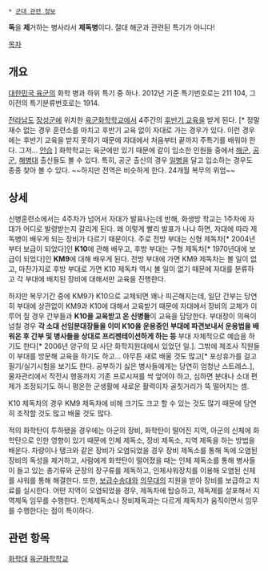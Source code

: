  * [[군대 관련 정보]]

'''독'''을 '''제'''거하는 병사라서 '''제독병'''이다. 절대 해군과 관련된 특기가 아니다!

[[목차]]

== 개요 ==

[[대한민국 육군]]의 화학 병과 하위 특기 중 하나. 2012년 기준 특기번호로는 211 104, 그 이전의 특기분류번호로는 1914.

[[전라남도]] [[장성군]]에 위치한 [[육군화학학교]]에서 4주간의 [[후반기 교육]]을 받게 된다. [* 정말 재수 없는 경우 훈련소를 마치고 후반기 교육 없이 자대로 가는 경우가 있다. 이런 경우에는 후반기 교육을 받지 못하기 때문에 자대에서 처음부터 끝까지 주특기를 배워야 한다. 그저... [[안습]] ] 화학학교는 육군에만 있기 때문에 같이 입소한 인원들 중에서 [[해군]], [[공군]], [[해병대]] 출신들도 볼 수 있다. 특히, 공군 출신의 경우 [[일병]]을 달고 입소하는 경우도 종종 찾아 볼 수 있다. ~~하지만 전역은 비슷하게 한다. 24개월 복무의 위엄~~ 

== 상세 ==
신병훈련소에서는 4주차가 넘어서 자대가 발표나는데 반해, 화생방 학교는 1주차에 자대가 어디로 발령받는지 갈리게 된다. 왜 이렇게 빨리 발표가 나냐 하면, 자대에 따라 제독병이 배우게 되는 장비가 다르기 때문이다. 주로 전방 부대는 신형 제독차[* 2004년부터 보급이 되었다]인 '''K10'''에 관해 배우고, 후방 부대는 구형 제독차[* 1970년대에 보급이 되었다]인 '''KM9'''에 대해 배우게 된다. 전방 부대에 가면 KM9 제독차는 볼 일이 없고, 마찬가지로 후방 부대로 가면 K10 제독차 역시 볼 일이 없기 때문에 자대를 분류하고 각 부대에 배치된 장비에 대해서만 교육을 진행한다. 

하지만 복무기간 중에 KM9가 K10으로 교체되면 꽤나 피곤해지는데, 일단 간부는 당연히 부대에 상관없이 KM9과 K10에 대해서 교육받기 때문에 자대에서 장비의 교체가 이루어 질 경우 간부들과 '''K10을 교육받고 온 신병들'''이 교육을 담당한다. 부대장이 의욕이 넘칠 경우 '''각 소대 선임분대장들을 이미 K10을 운용중인 부대에 파견보내서 운용법을 배워온 후 간부 및 병사들을 상대로 프리젠테이션하게 하는 등''' 부대 자체적으로 예습을 하기도 한다[* 2006년 양구의 모 사단 화학지원대에서 있었던 일.]. 그밖에 제조사 직원들이 부대를 방문해 교육을 하기도 하고... 아무튼 새로 배울 것도 많고[* 포상휴가를 걸고 필기/실기시험을 보기도 한다. 공부하기 싫은 병사들에게는 당연히 엄청난 스트레스.], 물자관리에서 작전시 행동까지 기존 프로시져를 싹 엎어야 하고, 심하면 분대나 소대 편제가 조정되기도 하니 평온한 군생활에 새로운 활력이자 골칫거리가 뚝 떨어지는 셈.

K10 제독차의 경우 KM9 제독차에 비해 크기도 크고 할 수 있는 것도 많기 때문에 당연히 조작할 것도 많고 배울 것도 많다.

적의 화학탄이 투하됐을 경우에는 아군의 장비, 화학탄이 떨어진 지역, 아군의 신체에 화학탄으로 인한 영향이 있기 때문에 인체 제독소, 장비 제독소, 지역 제독을 하는 방법을 배운다. 차량이나 탱크와 같은 장비가 오염되었을 경우 장비 제독소를 통해 독에 오염된 장비의 독성을 제거하고, 사람에게 화학탄이 떨어졌을 때는 인체 제독소를 통해 병사들이 들고 있는 총기류와 군장의 장구류를 제독하고, 인체샤워장치를 이용해 오염된 신체를 샤워를 통해 해결한다. 또한, [[보급수송대]]와 [[의무대]]의 지원을 받아 장비를 보급하고 치료를 실시한다. 어떤 지역이 오염되었을 경우, 제독차에 탑승하고, 제독제를 살포해서 지역제독 임무를 수행한다. 인체제독소나 장비제독과는 다르게 제독차가 움직이면서 임무를 수행한다는 점이 특이하다.

== 관련 항목 ==

[[화학대]]
[[육군화학학교]]
